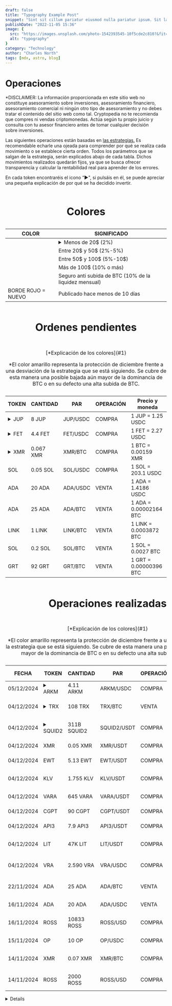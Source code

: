 ```yaml
---
draft: false
title: "Typography Example Post"
snippet: "Sint sit cillum pariatur eiusmod nulla pariatur ipsum. Sit laborum anim qui mollit tempor pariatur nisi minim dolor. Aliquip et adipisicing sit sit fugiat"
publishDate: "2022-11-05 15:36"
image: {
  src: "https://images.unsplash.com/photo-1542393545-10f5cde2c810?&fit=crop&w=430&h=240",
  alt: "typography"
}
category: "Technology"
author: "Charles North"
tags: [mdx, astro, blog]
---
```



<h1 class= "text-5xl font-bold text-center tracking-wide">Operaciones</h1>

<div
 class="mx-auto prose prose-lg mt-6 max-w-3xl prose-h3:underline prose-p:text-justify text-justify">

<p class="text-red-500 no-underline tracking-tighter text-lg/6">*DISCLAIMER: La información proporcionada en este sitio web no constituye asesoramiento sobre 
inversiones, asesoramiento financiero, asesoramiento comercial ni ningún otro tipo de asesoramiento y no debes tratar el contenido 
del sitio web como tal. Cryptopedia no te recomienda que compres ni vendas criptomonedas. Actúa según tu propio juicio y consulta 
con tu asesor financiero antes de tomar cualquier decisión sobre inversiones.</p>

<p class="tracking-tight text-lg/6">Las siguientes operaciones están basadas en <a href="/estrategias" class="text-blue-500 underline">las estrategias.</a> Es recomendable 
echarle una ojeada para comprender por qué se realiza cada movimiento o se establece cierta orden. Todos los parámetros que se salgan de 
la estrategia, serán explicados abajo de cada tabla. Dichos movimientos realizados quedarán fijos, ya que se busca ofrecer transparencia y
calcular la rentabilidad real para aprender de los errores.</p>

<p class="tracking-tight text-lg/6">En cada token encontraréis el icono “►", si pulsáis en él, se puede apreciar una pequeña explicación de por qué se ha decidido invertir.</p>
  
<div class="flex justify-center">
  <table class="w-full border-separate border-zinc-950 border-2">
    <caption class="caption-top">
    <h1 class= "text-3xl font-bold text-center tracking-wide">Colores</h1><a name="1"></a>
    </caption>
    <thead class="bg-gray-100">
      <tr>
        <th class="border border-gray-500 px-2 py-2 text-center text-bold">COLOR</th>
        <th class="border border-gray-500 px-6 py-2 text-center text-bold">SIGNIFICADO</th>
      </tr>
    </thead>
    <tbody>
      <tr>
        <td class="border border-gray-500 px-2 py-2 bg-lime-200"></td>
        <td class="border border-gray-500 px-6 py-2 text-center">
        <details class="group">
          <summary class="cursor-pointer">Menos de 20$ (2%)</summary>
          <p class="mt-2 text-[9px] text-gray-600">
            *2% de la liquidez mensual disponible para inversión. En el ejemplo son 1.000$ mensuales.
          </p>
        </details>
        </td>
      </tr>
      <tr>
        <td class="border border-gray-500 px-2 py-2 bg-cyan-100"></td>
        <td class="border border-gray-500 px-6 py-2 text-center">Entre 20$ y 50$ (2%-5%)</td>
      </tr>
      <tr>
        <td class="border border-gray-500 px-2 py-2 bg-purple-200"></td>
        <td class="border border-gray-500 px-6 py-2 text-center">Entre 50$ y 100$ (5%-10$)</td>
      </tr>
      <tr>
        <td class="border border-gray-500 px-2 py-2 bg-orange-200"></td>
        <td class="border border-gray-500 px-6 py-2 text-center">Más de 100$ (10% o más)</td>
      </tr>
      <tr>
        <td class="border border-gray-500 px-2 py-2 bg-yellow-300"></td>
        <td class="border border-gray-500 px-6 py-2 text-center align-middle">Seguro anti subida de BTC (10% de la liquidez mensual)</td>
      </tr>
      <tr>
        <td class="border-2 border-red-400 px-2 py-2 text-red-400 text-center align-middle">BORDE ROJO = NUEVO</td>
        <td class="border border-gray-500 px-6 py-2 text-center align-middle">Publicado hace menos de 10 días</td>
      </tr>
    </tbody>
  </table>
</div>

<div class="flex justify-center">
  <table class="w-full border-separate border-zinc-950 border-2">
    <caption class="caption-top">
    <h1 class= "text-3xl font-bold text-center tracking-wide">Ordenes pendientes</h1>
    </caption>
    <caption class="caption-bottom">
    <p>[*Explicación de los colores](#1)</p>
    <p class= "text-yellow-500">*El color amarillo representa la protección de diciembre frente a una desviación de la estrategia que se está siguiendo. Se
    cubre de esta manera una posible bajada aún mayor de la dominancia de BTC o en su defecto una alta subida de BTC.</p>
    </caption>
    <thead class="bg-gray-100">
      <tr>
        <th class="border border-gray-500 px-2 sm:px-4 py-2 text-center align-middle font-bold text-[9px] sm:text-base">TOKEN</th>
        <th class="border border-gray-500 px-2 sm:px-4 py-2 text-center align-middle font-bold text-[9px] sm:text-base">CANTIDAD</th>
        <th class="border border-gray-500 px-2 sm:px-4 py-2 text-center align-middle font-bold text-[9px] sm:text-base">PAR</th>
        <th class="border border-gray-500 px-2 sm:px-4 py-2 text-center align-middle font-bold text-[9px] sm:text-base">OPERACIÓN</th>
        <th class="border border-gray-500 px-2 sm:px-4 py-2 text-center align-middle font-bold text-[9px] sm:text-base">Precio y moneda</th>
      </tr>
    </thead>
    <tbody>
      <tr>
        <td class="border-2 border-red-400 px-2 sm:px-4 py-2 text-center align-middle bg-lime-200 text-[9px] sm:text-base">
        <details class="group">
          <summary class="cursor-pointer">JUP</summary>
          <p class="mt-2 text-[9px] text-gray-600">
            JUP tiene potencial y no ha subido apenas dentro de su rango de competidores en Marketcap (1.35$ ACTUAL, NO ES MAL PRECIO)
          </p>
        </details>        
        </td>
        <td class="border border-gray-500 px-2 sm:px-4 py-2 text-center align-middle text-[9px] sm:text-base">8 JUP</td>
        <td class="border border-gray-500 px-2 sm:px-4 py-2 text-center align-middle text-[9px] sm:text-base">JUP/USDC</td>
        <td class="border border-gray-500 px-2 sm:px-4 py-2 text-center align-middle text-green-500 text-[9px] sm:text-base">COMPRA</td>
        <td class="border border-gray-500 px-2 sm:px-4 py-2 text-[9px] sm:text-base">1 JUP = 1.25 USDC</td>
      </tr>
      <tr>
        <td class="border-2 border-red-400 px-2 sm:px-4 py-2 text-center align-middle bg-lime-200 text-[9px] sm:text-base">
        <details class="group">
          <summary class="cursor-pointer">FET</summary>
          <p class="mt-2 text-[9px] text-gray-600">
            FET tiene potencial y no ha subido apenas dentro de su rango de competidores en Marketcap (2.44$ ACTUAL, NO ES MAL PRECIO)
          </p>
        </details>        
        </td>
        <td class="border border-gray-500 px-2 sm:px-4 py-2 text-center align-middle text-[9px] sm:text-base">4.4 FET</td>
        <td class="border border-gray-500 px-2 sm:px-4 py-2 text-center align-middle text-[9px] sm:text-base">FET/USDC</td>
        <td class="border border-gray-500 px-2 sm:px-4 py-2 text-center align-middle text-green-500 text-[9px] sm:text-base">COMPRA</td>
        <td class="border border-gray-500 px-2 sm:px-4 py-2 text-[9px] sm:text-base">1 FET = 2.27 USDC</td>
      </tr>
      <tr>
        <td class="border-2 border-red-400 px-2 sm:px-4 py-2 text-center align-middle bg-lime-200 text-[9px] sm:text-base">
        <details class="group">
          <summary class="cursor-pointer">XMR</summary>
          <p class="mt-2 text-[9px] text-gray-600">
            XMR es lider en su sector de criptomonedas realmente anónimas. Su demanda no se determina solo por la legalidad. Pero es más frágil que BTC.
          </p>
        </details>        
        </td>
        <td class="border border-gray-500 px-2 sm:px-4 py-2 text-center align-middle text-[9px] sm:text-base">0.067 XMR</td>
        <td class="border border-gray-500 px-2 sm:px-4 py-2 text-center align-middle text-[9px] sm:text-base">XMR/BTC</td>
        <td class="border border-gray-500 px-2 sm:px-4 py-2 text-center align-middle text-green-500 text-[9px] sm:text-base">COMPRA</td>
        <td class="border border-gray-500 px-2 sm:px-4 py-2 text-[9px] sm:text-base">1 BTC = 0.00159 XMR</td>
      </tr>
      <tr>
        <td class="border-2 border-red-400 px-2 sm:px-4 py-2 text-center align-middle bg-lime-200 text-[9px] sm:text-base">SOL</td>
        <td class="border border-gray-500 px-2 sm:px-4 py-2 text-center align-middle text-[9px] sm:text-base">0.05 SOL</td>
        <td class="border border-gray-500 px-2 sm:px-4 py-2 text-center align-middle text-[9px] sm:text-base">SOL/USDC</td>
        <td class="border border-gray-500 px-2 sm:px-4 py-2 text-center align-middle text-green-500 text-[9px] sm:text-base">COMPRA</td>
        <td class="border border-gray-500 px-2 sm:px-4 py-2 text-[9px] sm:text-base">1 SOL = 203.1 USDC</td>
      </tr>
      <tr>
        <td class="border-2 border-red-400 px-2 sm:px-4 py-2 text-center align-middle bg-cyan-100 text-[9px] sm:text-base">ADA</td>
        <td class="border border-gray-500 px-2 sm:px-4 py-2 text-center align-middle text-[9px] sm:text-base">20 ADA</td>
        <td class="border border-gray-500 px-2 sm:px-4 py-2 text-center align-middle text-[9px] sm:text-base">ADA/USDC</td>
        <td class="border border-gray-500 px-2 sm:px-4 py-2 text-center align-middle text-red-500 text-[9px] sm:text-base">VENTA</td>
        <td class="border border-gray-500 px-2 sm:px-4 py-2 text-[9px] sm:text-base">1 ADA = 1.4186 USDC</td>
      </tr>
      <tr>
        <td class="border-2 border-red-400 px-2 sm:px-4 py-2 text-center align-middle bg-purple-200 text-[9px] sm:text-base">ADA</td>
        <td class="border border-gray-500 px-2 sm:px-4 py-2 text-center align-middle text-[9px] sm:text-base">25 ADA</td>
        <td class="border border-gray-500 px-2 sm:px-4 py-2 text-center align-middle text-[9px] sm:text-base">ADA/BTC</td>
        <td class="border border-gray-500 px-2 sm:px-4 py-2 text-center align-middle text-red-500 text-[9px] sm:text-base">VENTA</td>
        <td class="border border-gray-500 px-2 sm:px-4 py-2 text-[9px] sm:text-base">1 ADA = 0.00002164 BTC</td>
      </tr>
      <tr>
        <td class="border-2 border-red-400 px-2 sm:px-4 py-2 text-center align-middle bg-cyan-100 text-[9px] sm:text-base">LINK</td>
        <td class="border border-gray-500 px-2 sm:px-4 py-2 text-center align-middle text-[9px] sm:text-base">1 LINK</td>
        <td class="border border-gray-500 px-2 sm:px-4 py-2 text-center align-middle text-[9px] sm:text-base">LINK/BTC</td>
        <td class="border border-gray-500 px-2 sm:px-4 py-2 text-center align-middle text-red-500 text-[9px] sm:text-base">VENTA</td>
        <td class="border border-gray-500 px-2 sm:px-4 py-2 text-[9px] sm:text-base">1 LINK = 0.0003872 BTC</td>
      </tr>
      <tr>
        <td class="border border-gray-500 px-2 sm:px-4 py-2 text-center align-middle bg-purple-200 text-[9px] sm:text-base">SOL</td>
        <td class="border border-gray-500 px-2 sm:px-4 py-2 text-center align-middle text-[9px] sm:text-base">0.2 SOL</td>
        <td class="border border-gray-500 px-2 sm:px-4 py-2 text-center align-middle text-[9px] sm:text-base">SOL/BTC</td>
        <td class="border border-gray-500 px-2 sm:px-4 py-2 text-center align-middle text-red-500 text-[9px] sm:text-base">VENTA</td>
        <td class="border border-gray-500 px-2 sm:px-4 py-2 text-[9px] sm:text-base">1 SOL = 0.0027 BTC</td>
      </tr>
      <tr>
        <td class="border border-gray-500 px-2 sm:px-4 py-2 text-center align-middle bg-cyan-100 text-[9px] sm:text-base">GRT</td>
        <td class="border border-gray-500 px-2 sm:px-4 py-2 text-center align-middle text-[9px] sm:text-base">92 GRT</td>
        <td class="border border-gray-500 px-2 sm:px-4 py-2 text-center align-middle text-[9px] sm:text-base">GRT/BTC</td>
        <td class="border border-gray-500 px-2 sm:px-4 py-2 text-center align-middle text-red-500 text-[9px] sm:text-base">VENTA</td>
        <td class="border border-gray-500 px-2 sm:px-4 py-2 text-[9px] sm:text-base">1 GRT = 0.00000396 BTC</td>
      </tr>
    </tbody>
  </table>
</div>

<div class="flex justify-center">
  <table class="w-full border-separate border-zinc-950 border-2">
    <caption class="caption-top">
    <h1 class= "text-3xl font-bold text-center tracking-wide">Operaciones realizadas</h1>
    </caption>
    <caption class="caption-bottom">
    <p>[*Explicación de los colores](#1)</p>
    <p class= "text-yellow-500">*El color amarillo representa la protección de diciembre frente a una desviación de la estrategia que se está siguiendo. Se
    cubre de esta manera una posible bajada aún mayor de la dominancia de BTC o en su defecto una alta subida de BTC.</p>
    </caption>
    <thead class="bg-gray-100">
      <tr>
        <th class="border border-gray-500 px-1 sm:px-3 py-2 text-center align-middle font-bold text-[9px] sm:text-base">FECHA</th>
        <th class="border border-gray-500 px-1 sm:px-3 py-2 text-center align-middle font-bold text-[9px] sm:text-base">TOKEN</th>
        <th class="border border-gray-500 px-1 sm:px-3 py-2 text-center align-middle font-bold text-[9px] sm:text-base">CANTIDAD</th>
        <th class="border border-gray-500 px-1 sm:px-3 py-2 text-center align-middle font-bold text-[9px] sm:text-base">PAR</th>
        <th class="border border-gray-500 px-1 sm:px-3 py-2 text-center align-middle font-bold text-[9px] sm:text-base">OPERACIÓN</th>
        <th class="border border-gray-500 px-1 sm:px-3 py-2 text-center align-middle font-bold text-[9px] sm:text-base">Precio y moneda</th>
      </tr>
    </thead>
    <tbody>
      <tr>
        <td class="border border-gray-500 px-1 sm:px-3 py-2 text-center align-middle text-[9px] sm:text-base">05/12/2024</td>
        <td class="border-2 border-red-400 px-2 sm:px-4 py-2 text-center align-middle bg-lime-200 text-[9px] sm:text-base">
        <details class="group">
          <summary class="cursor-pointer">ARKM</summary>
          <p class="mt-2 text-[9px] text-gray-600">
            ARKM tiene potencial y no ha subido apenas dentro de su rango de competidores en Marketcap (Precio actual 2.43 cerca de resistencia)
          </p>
        </details>        
        </td>
        <td class="border border-gray-500 px-2 sm:px-4 py-2 text-center align-middle text-[9px] sm:text-base">4.11 ARKM</td>
        <td class="border border-gray-500 px-2 sm:px-4 py-2 text-center align-middle text-[9px] sm:text-base">ARKM/USDC</td>
        <td class="border border-gray-500 px-2 sm:px-4 py-2 text-center align-middle text-green-500 text-[9px] sm:text-base">COMPRA</td>
        <td class="border border-gray-500 px-2 sm:px-4 py-2 text-[9px] sm:text-base">1 ARKM = 2.43 USDC</td>
      </tr>
      <tr>
        <td class="border border-gray-500 px-1 sm:px-3 py-2 text-center align-middle text-[9px] sm:text-base">04/12/2024</td>
        <td class="border-2 border-red-400 px-2 sm:px-4 py-2 text-center align-middle bg-purple-200 text-[9px] sm:text-base">
        <details class="group">
          <summary class="cursor-pointer">TRX</summary>
          <p class="mt-2 text-[9px] text-gray-600">
            Operación realizada siguiendo la estrategia de ventas escalonadas VS BTC
          </p>
        </details>
        </td>
        <td class="border border-gray-500 px-1 sm:px-3 py-2 text-center align-middle text-[9px] sm:text-base">108 TRX</td>
        <td class="border border-gray-500 px-1 sm:px-3 py-2 text-center align-middle text-[9px] sm:text-base">TRX/BTC</td>
        <td class="border border-gray-500 px-2 sm:px-4 py-2 text-center align-middle text-red-500 text-[9px] sm:text-base">VENTA</td>
        <td class="border border-gray-500 px-1 sm:px-3 py-2 text-[9px] sm:text-base">1 TRX = 0.00000317 BTC</td>
      </tr>
      <tr>
        <td class="border border-gray-500 px-1 sm:px-3 py-2 text-center align-middle text-[9px] sm:text-base">04/12/2024</td>
        <td class="border-2 border-red-400 px-2 sm:px-4 py-2 text-center align-middle bg-yellow-300 text-[9px] sm:text-base">
        <details class="group">
          <summary class="cursor-pointer">SQUID2</summary>
          <p class="mt-2 text-[9px] text-gray-600">
            Memecoin sobre la serie "El juego del calamar"
          </p>
        </details>
        </td>
        <td class="border border-gray-500 px-1 sm:px-3 py-2 text-center align-middle text-[9px] sm:text-base">311B SQUID2</td>
        <td class="border border-gray-500 px-1 sm:px-3 py-2 text-center align-middle text-[9px] sm:text-base">SQUID2/USDT</td>
        <td class="border border-gray-500 px-2 sm:px-4 py-2 text-center align-middle text-green-500 text-[9px] sm:text-base">COMPRA</td>
        <td class="border border-gray-500 px-1 sm:px-3 py-2 text-[9px] sm:text-base">1 SQUID2 = 0.0^(10)48 USDT</td>
      </tr>
      <tr>
        <td class="border border-gray-500 px-1 sm:px-3 py-2 text-center align-middle text-[9px] sm:text-base">04/12/2024</td>
        <td class="border-2 border-red-400 px-2 sm:px-4 py-2 text-center align-middle bg-yellow-300 text-[9px] sm:text-base">XMR</td>
        <td class="border border-gray-500 px-1 sm:px-3 py-2 text-center align-middle text-[9px] sm:text-base">0.05 XMR</td>
        <td class="border border-gray-500 px-1 sm:px-3 py-2 text-center align-middle text-[9px] sm:text-base">XMR/USDT</td>
        <td class="border border-gray-500 px-2 sm:px-4 py-2 text-center align-middle text-green-500 text-[9px] sm:text-base">COMPRA</td>
        <td class="border border-gray-500 px-1 sm:px-3 py-2 text-[9px] sm:text-base">1 XMR = 200 USDT</td>
      </tr>
      <tr>
        <td class="border border-gray-500 px-1 sm:px-3 py-2 text-center align-middle text-[9px] sm:text-base">04/12/2024</td>
        <td class="border-2 border-red-400 px-2 sm:px-4 py-2 text-center align-middle bg-yellow-300 text-[9px] sm:text-base">EWT</td>
        <td class="border border-gray-500 px-1 sm:px-3 py-2 text-center align-middle text-[9px] sm:text-base">5.13 EWT</td>
        <td class="border border-gray-500 px-1 sm:px-3 py-2 text-center align-middle text-[9px] sm:text-base">EWT/USDT</td>
        <td class="border border-gray-500 px-2 sm:px-4 py-2 text-center align-middle text-green-500 text-[9px] sm:text-base">COMPRA</td>
        <td class="border border-gray-500 px-1 sm:px-3 py-2 text-[9px] sm:text-base">1 EWT = 1.95 USDT</td>
      </tr>
      <tr>
        <td class="border border-gray-500 px-1 sm:px-3 py-2 text-center align-middle text-[9px] sm:text-base">04/12/2024</td>
        <td class="border-2 border-red-400 px-2 sm:px-4 py-2 text-center align-middle bg-yellow-300 text-[9px] sm:text-base">KLV</td>
        <td class="border border-gray-500 px-1 sm:px-3 py-2 text-center align-middle text-[9px] sm:text-base">1.755 KLV</td>
        <td class="border border-gray-500 px-1 sm:px-3 py-2 text-center align-middle text-[9px] sm:text-base">KLV/USDT</td>
        <td class="border border-gray-500 px-2 sm:px-4 py-2 text-center align-middle text-green-500 text-[9px] sm:text-base">COMPRA</td>
        <td class="border border-gray-500 px-1 sm:px-3 py-2 text-[9px] sm:text-base">1 KLV = 0.0057 USDT</td>
      </tr>
      <tr>
        <td class="border border-gray-500 px-1 sm:px-3 py-2 text-center align-middle text-[9px] sm:text-base">04/12/2024</td>
        <td class="border-2 border-red-400 px-2 sm:px-4 py-2 text-center align-middle bg-yellow-300 text-[9px] sm:text-base">VARA</td>
        <td class="border border-gray-500 px-1 sm:px-3 py-2 text-center align-middle text-[9px] sm:text-base">645 VARA</td>
        <td class="border border-gray-500 px-1 sm:px-3 py-2 text-center align-middle text-[9px] sm:text-base">VARA/USDT</td>
        <td class="border border-gray-500 px-2 sm:px-4 py-2 text-center align-middle text-green-500 text-[9px] sm:text-base">COMPRA</td>
        <td class="border border-gray-500 px-1 sm:px-3 py-2 text-[9px] sm:text-base">1 VARA = 0.031 USDT</td>
      </tr>
      <tr>
        <td class="border border-gray-500 px-1 sm:px-3 py-2 text-center align-middle text-[9px] sm:text-base">04/12/2024</td>
        <td class="border-2 border-red-400 px-2 sm:px-4 py-2 text-center align-middle bg-yellow-300 text-[9px] sm:text-base">CGPT</td>
        <td class="border border-gray-500 px-2 sm:px-4 py-2 text-center align-middle text-[9px] sm:text-base">90 CGPT</td>
        <td class="border border-gray-500 px-2 sm:px-4 py-2 text-center align-middle text-[9px] sm:text-base">CGPT/USDT</td>
        <td class="border border-gray-500 px-2 sm:px-4 py-2 text-center align-middle text-green-500 text-[9px] sm:text-base">COMPRA</td>
        <td class="border border-gray-500 px-2 sm:px-4 py-2 text-[9px] sm:text-base">1 CGPT = 0.225 USDT</td>
      </tr>
      <tr>
        <td class="border border-gray-500 px-1 sm:px-3 py-2 text-center align-middle text-[9px] sm:text-base">04/12/2024</td>
        <td class="border-2 border-red-400 px-2 sm:px-4 py-2 text-center align-middle bg-yellow-300 text-[9px] sm:text-base">API3</td>
        <td class="border border-gray-500 px-2 sm:px-4 py-2 text-center align-middle text-[9px] sm:text-base">7.9 API3</td>
        <td class="border border-gray-500 px-2 sm:px-4 py-2 text-center align-middle text-[9px] sm:text-base">API3/USDT</td>
        <td class="border border-gray-500 px-2 sm:px-4 py-2 text-center align-middle text-green-500 text-[9px] sm:text-base">COMPRA</td>
        <td class="border border-gray-500 px-2 sm:px-4 py-2 text-[9px] sm:text-base">1 API3 = 2.53 USDT</td>
      </tr>
      <tr>
        <td class="border border-gray-500 px-1 sm:px-3 py-2 text-center align-middle text-[9px] sm:text-base">04/12/2024</td>
        <td class="border-2 border-red-400 px-2 sm:px-4 py-2 text-center align-middle bg-yellow-300 text-[9px] sm:text-base">LIT</td>
        <td class="border border-gray-500 px-2 sm:px-4 py-2 text-center align-middle text-[9px] sm:text-base">47K LIT</td>
        <td class="border border-gray-500 px-2 sm:px-4 py-2 text-center align-middle text-[9px] sm:text-base">LIT/USDT</td>
        <td class="border border-gray-500 px-2 sm:px-4 py-2 text-center align-middle text-green-500 text-[9px] sm:text-base">COMPRA</td>
        <td class="border border-gray-500 px-2 sm:px-4 py-2 text-[9px] sm:text-base">1 LIT = 0.00042 USDT</td>
      </tr>
      <tr>
        <td class="border border-gray-500 px-1 sm:px-3 py-2 text-center align-middle text-[9px] sm:text-base">04/12/2024</td>
        <td class="border-2 border-red-400 px-2 sm:px-4 py-2 text-center align-middle bg-yellow-300 text-[9px] sm:text-base">VRA</td>
        <td class="border border-gray-500 px-2 sm:px-4 py-2 text-center align-middle text-[9px] sm:text-base">2.590 VRA</td>
        <td class="border border-gray-500 px-2 sm:px-4 py-2 text-center align-middle text-[9px] sm:text-base">VRA/USDC</td>
        <td class="border border-gray-500 px-2 sm:px-4 py-2 text-center align-middle text-green-500 text-[9px] sm:text-base">COMPRA</td>
        <td class="border border-gray-500 px-2 sm:px-4 py-2 text-[9px] sm:text-base">1 VRA = 0.00774 USDC</td>
      </tr>
      <tr>
        <td class="border border-gray-500 px-1 sm:px-3 py-2 text-center align-middle text-[9px] sm:text-base">22/11/2024</td>
        <td class="border border-gray-500 px-1 sm:px-3 py-2 text-center align-middle bg-cyan-100 text-[9px] sm:text-base">ADA</td>
        <td class="border border-gray-500 px-1 sm:px-3 py-2 text-center align-middle text-[9px] sm:text-base">25 ADA</td>
        <td class="border border-gray-500 px-1 sm:px-3 py-2 text-center align-middle text-[9px] sm:text-base">ADA/BTC</td>
        <td class="border border-gray-500 px-1 sm:px-3 py-2 text-center align-middle text-red-500 text-[9px] sm:text-base">VENTA</td>
        <td class="border border-gray-500 px-1 sm:px-3 py-2 text-[9px] sm:text-base">1 ADA = 0.00000926 BTC</td>
      </tr>
      <tr>
        <td class="border border-gray-500 px-1 sm:px-3 py-2 text-center align-middle text-[9px] sm:text-base">16/11/2024</td>
        <td class="border border-gray-500 px-1 sm:px-3 py-2 text-center align-middle bg-lime-200 text-[9px] sm:text-base">ADA</td>
        <td class="border border-gray-500 px-1 sm:px-3 py-2 text-center align-middle text-[9px] sm:text-base">20 ADA</td>
        <td class="border border-gray-500 px-1 sm:px-3 py-2 text-center align-middle text-[9px] sm:text-base">ADA/USDC</td>
        <td class="border border-gray-500 px-1 sm:px-3 py-2 text-center align-middle text-red-500 text-[9px] sm:text-base">VENTA</td>
        <td class="border border-gray-500 px-1 sm:px-3 py-2 text-[9px] sm:text-base">1 ADA = 0.776 USDC</td>
      </tr>
      <tr>
        <td class="border border-gray-500 px-1 sm:px-3 py-2 text-center align-middle text-[9px] sm:text-base">16/11/2024</td>
        <td class="border border-gray-500 px-1 sm:px-3 py-2 text-center align-middle bg-orange-200 text-[9px] sm:text-base">ROSS</td>
        <td class="border border-gray-500 px-1 sm:px-3 py-2 text-center align-middle text-[9px] sm:text-base">10833 ROSS</td>
        <td class="border border-gray-500 px-1 sm:px-3 py-2 text-center align-middle text-[9px] sm:text-base">ROSS/USD</td>
        <td class="border border-gray-500 px-1 sm:px-3 py-2 text-center align-middle text-green-500 text-[9px] sm:text-base">COMPRA</td>
        <td class="border border-gray-500 px-1 sm:px-3 py-2 text-[9px] sm:text-base">1 ROSS = 0.00934 USD</td>
      </tr>
      <tr>
        <td class="border border-gray-500 px-1 sm:px-3 py-2 text-center align-middle text-[9px] sm:text-base">15/11/2024</td>
        <td class="border border-gray-500 px-1 sm:px-3 py-2 text-center align-middle bg-lime-200 text-[9px] sm:text-base">OP</td>
        <td class="border border-gray-500 px-1 sm:px-3 py-2 text-center align-middle text-[9px] sm:text-base">10 OP</td>
        <td class="border border-gray-500 px-1 sm:px-3 py-2 text-center align-middle text-[9px] sm:text-base">OP/USDC</td>
        <td class="border border-gray-500 px-1 sm:px-3 py-2 text-center align-middle text-green-500 text-[9px] sm:text-base">COMPRA</td>
        <td class="border border-gray-500 px-1 sm:px-3 py-2 text-[9px] sm:text-base">1 OP = 1.52 USDC</td>
      </tr>
      <tr>
        <td class="border border-gray-500 px-1 sm:px-3 py-2 text-center align-middle text-[9px] sm:text-base">14/11/2024</td>
        <td class="border border-gray-500 px-1 sm:px-3 py-2 text-center align-middle bg-lime-200 text-[9px] sm:text-base">XMR</td>
        <td class="border border-gray-500 px-1 sm:px-3 py-2 text-center align-middle text-[9px] sm:text-base">0.07 XMR</td>
        <td class="border border-gray-500 px-1 sm:px-3 py-2 text-center align-middle text-[9px] sm:text-base">XMR/BTC</td>
        <td class="border border-gray-500 px-1 sm:px-3 py-2 text-center align-middle text-green-500 text-[9px] sm:text-base">COMPRA</td>
        <td class="border border-gray-500 px-1 sm:px-3 py-2 text-[9px] sm:text-base">1 XMR = 0.001597 BTC</td>
      </tr>
            <tr>
        <td class="border border-gray-500 px-1 sm:px-3 py-2 text-center align-middle text-[9px] sm:text-base">14/11/2024</td>
        <td class="border border-gray-500 px-1 sm:px-3 py-2 text-center align-middle bg-lime-200 text-[9px] sm:text-base">ROSS</td>
        <td class="border border-gray-500 px-1 sm:px-3 py-2 text-center align-middle text-[9px] sm:text-base">2000 ROSS</td>
        <td class="border border-gray-500 px-1 sm:px-3 py-2 text-center align-middle text-[9px] sm:text-base">ROSS/USD</td>
        <td class="border border-gray-500 px-1 sm:px-3 py-2 text-center align-middle text-green-500 text-[9px] sm:text-base">COMPRA</td>
        <td class="border border-gray-500 px-1 sm:px-3 py-2 text-[9px] sm:text-base">1 ADA = 1.4186 USDC</td>
      </tr>
    </tbody>
  </table>
</div>

<details>
<div class="flex justify-center">
  <table class="w-full border-separate border-zinc-950 border-2">
    <caption class="caption-top">
    <h1 class= "text-3xl font-bold text-center tracking-wide">Rentabilidades obtenidas</h1>
    </caption>
    <caption class="caption-bottom">
    [*Explicación de los colores](#1)
    </caption>
    <thead class="bg-gray-100">
      <tr>
        <th class="border border-gray-500 px-1 sm:px-3 py-2 text-center align-middle font-bold text-[9px] sm:text-base">MES</th>
        <th class="border border-gray-500 px-1 sm:px-3 py-2 text-center align-middle font-bold text-[9px] sm:text-base">RENTABILIDAD</th>
        <th class="border border-gray-500 px-1 sm:px-3 py-2 text-center align-middle font-bold text-[9px] sm:text-base">TOKEN</th>
        <th class="border border-gray-500 px-1 sm:px-3 py-2 text-center align-middle font-bold text-[9px] sm:text-base">PAR</th>
        <th class="border border-gray-500 px-1 sm:px-3 py-2 text-center align-middle font-bold text-[9px] sm:text-base">OPERACIÓN</th>
        <th class="border border-gray-500 px-1 sm:px-3 py-2 text-center align-middle font-bold text-[9px] sm:text-base">Precio y moneda</th>
      </tr>
    </thead>
    <tbody>
      <tr>
        <td class="border border-gray-500 px-1 sm:px-3 py-2 text-center align-middle text-[9px] sm:text-base">DICIEMBRE</td>
        <td class="border-2 border-red-400 px-1 sm:px-3 py-2 text-center align-middle bg-cyan-100 text-[9px] sm:text-base">POSITIVO</td>
        <td class="border border-gray-500 px-1 sm:px-3 py-2 text-center align-middle text-[9px] sm:text-base"></td>
        <td class="border border-gray-500 px-1 sm:px-3 py-2 text-center align-middle text-[9px] sm:text-base"></td>
        <td class="border border-gray-500 px-1 sm:px-3 py-2 text-center align-middle text-green-500 text-[9px] sm:text-base">+40%</td>
        <td class="border border-gray-500 px-1 sm:px-3 py-2 text-[9px] sm:text-base"></td>
      </tr>
      <tr>
        <td class="border border-gray-500 px-1 sm:px-3 py-2 text-center align-middle text-[9px] sm:text-base">ENERO</td>
        <td class="border-2 border-red-400 px-1 sm:px-3 py-2 text-center align-middle bg-cyan-100 text-[9px] sm:text-base">NEGATIVO</td>
        <td class="border border-gray-500 px-1 sm:px-3 py-2 text-center align-middle text-[9px] sm:text-base"></td>
        <td class="border border-gray-500 px-1 sm:px-3 py-2 text-center align-middle text-[9px] sm:text-base"></td>
        <td class="border border-gray-500 px-1 sm:px-3 py-2 text-center align-middle text-red-500 text-[9px] sm:text-base">-5%</td>
        <td class="border border-gray-500 px-1 sm:px-3 py-2 text-[9px] sm:text-base"></td>
      </tr>
      <tr>
        <td class="border border-gray-500 px-1 sm:px-3 py-2 text-center align-middle text-[9px] sm:text-base"></td>
        <td class="border-2 border-red-400 px-1 sm:px-3 py-2 text-center align-middle bg-cyan-100 text-[9px] sm:text-base"></td>
        <td class="border border-gray-500 px-1 sm:px-3 py-2 text-center align-middle text-[9px] sm:text-base"></td>
        <td class="border border-gray-500 px-1 sm:px-3 py-2 text-center align-middle text-[9px] sm:text-base"></td>
        <td class="border border-gray-500 px-1 sm:px-3 py-2 text-center align-middle text-green-500 text-[9px] sm:text-base"></td>
        <td class="border border-gray-500 px-1 sm:px-3 py-2 text-[9px] sm:text-base"></td>
      </tr>
      <tr>
        <td class="border border-gray-500 px-1 sm:px-3 py-2 text-center align-middle text-[9px] sm:text-base"></td>
        <td class="border-2 border-red-400 px-1 sm:px-3 py-2 text-center align-middle bg-cyan-100 text-[9px] sm:text-base"></td>
        <td class="border border-gray-500 px-1 sm:px-3 py-2 text-center align-middle text-[9px] sm:text-base"></td>
        <td class="border border-gray-500 px-1 sm:px-3 py-2 text-center align-middle text-[9px] sm:text-base"></td>
        <td class="border border-gray-500 px-1 sm:px-3 py-2 text-center align-middle text-green-500 text-[9px] sm:text-base"></td>
        <td class="border border-gray-500 px-1 sm:px-3 py-2 text-[9px] sm:text-base"></td>
      </tr>
      <tr>
        <td class="border border-gray-500 px-1 sm:px-3 py-2 text-center align-middle text-[9px] sm:text-base">2025</td>
        <td class="border-2 border-red-400 px-1 sm:px-3 py-2 text-center align-middle bg-cyan-100 text-[9px] sm:text-base">POSITIVO</td>
        <td class="border border-gray-500 px-1 sm:px-3 py-2 text-center align-middle text-[9px] sm:text-base"></td>
        <td class="border border-gray-500 px-1 sm:px-3 py-2 text-center align-middle text-[9px] sm:text-base"></td>
        <td class="border border-gray-500 px-1 sm:px-3 py-2 text-center align-middle text-green-500 text-[9px] sm:text-base">+99999%</td>
        <td class="border border-gray-500 px-1 sm:px-3 py-2 text-[9px] sm:text-base"></td>
      </tr>
    </tbody>
  </table>
</div>
</details>



</div>